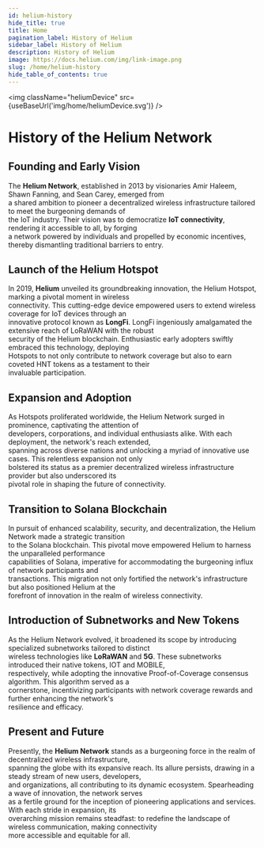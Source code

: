 ```yaml
---
id: helium-history
hide_title: true
title: Home
pagination_label: History of Helium
sidebar_label: History of Helium
description: History of Helium
image: https://docs.helium.com/img/link-image.png
slug: /home/helium-history
hide_table_of_contents: true
---
```



<img className="heliumDevice" src={useBaseUrl('img/home/heliumDevice.svg')} />

# History of the Helium Network


<LegacyContentBanner />

## Founding and Early Vision


The **Helium Network**, established in 2013 by visionaries Amir Haleem, Shawn Fanning, and Sean Carey, emerged from <br/>a shared ambition to pioneer a decentralized wireless infrastructure tailored to meet the burgeoning demands of <br/>the IoT industry. Their vision was to democratize **IoT connectivity**, rendering it accessible to all, by forging <br/>a network powered by individuals and propelled by economic incentives, thereby dismantling traditional barriers to entry.


## Launch of the Helium Hotspot

In 2019, **Helium** unveiled its groundbreaking innovation, the Helium Hotspot, marking a pivotal moment in wireless <br/>connectivity. This cutting-edge device empowered users to extend wireless coverage for IoT devices through an <br/>innovative protocol known as **LongFi**. LongFi ingeniously amalgamated the extensive reach of LoRaWAN with the robust <br/>security of the Helium blockchain. Enthusiastic early adopters swiftly embraced this technology, deploying <br/>Hotspots to not only contribute to network coverage but also to earn coveted HNT tokens as a testament to their <br/>invaluable participation.


## Expansion and Adoption

As Hotspots proliferated worldwide, the Helium Network surged in prominence, captivating the attention of <br/>developers, corporations, and individual enthusiasts alike. With each deployment, the network's reach extended, <br/>spanning across diverse nations and unlocking a myriad of innovative use cases. This relentless expansion not only <br/>bolstered its status as a premier decentralized wireless infrastructure provider but also underscored its <br/>pivotal role in shaping the future of connectivity.

## Transition to Solana Blockchain

In pursuit of enhanced scalability, security, and decentralization, the Helium Network made a strategic transition  <br/>to the Solana blockchain. This pivotal move empowered Helium to harness the unparalleled performance  <br/>capabilities of Solana, imperative for accommodating the burgeoning influx of network participants and  <br/>transactions. This migration not only fortified the network's infrastructure but also positioned Helium at the  <br/>forefront of innovation in the realm of wireless connectivity.

## Introduction of Subnetworks and New Tokens

As the Helium Network evolved, it broadened its scope by introducing specialized subnetworks tailored to distinct <br/>wireless technologies like **LoRaWAN** and **5G**. These subnetworks introduced their native tokens, IOT and MOBILE, <br/>respectively, while adopting the innovative Proof-of-Coverage consensus algorithm. This algorithm served as a <br/>cornerstone, incentivizing participants with network coverage rewards and further enhancing the network's <br/>resilience and efficacy.

## Present and Future

Presently, the **Helium Network** stands as a burgeoning force in the realm of decentralized wireless infrastructure,<br/> spanning the globe with its expansive reach. Its allure persists, drawing in a steady stream of new users, developers, <br/>and organizations, all contributing to its dynamic ecosystem. Spearheading a wave of innovation, the network serves <br/>as a fertile ground for the inception of pioneering applications and services. With each stride in expansion, its <br/>overarching mission remains steadfast: to redefine the landscape of wireless communication, making connectivity <br/>more accessible and equitable for all.
